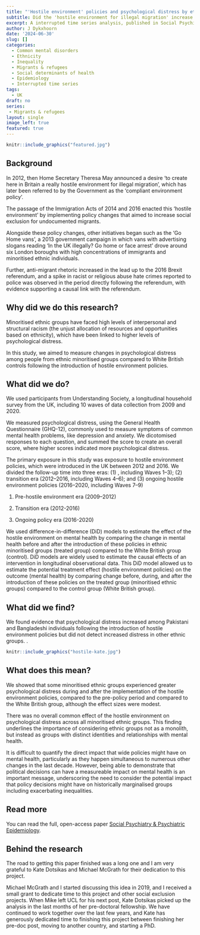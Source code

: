 ```yaml
---
title: "'Hostile environment' policies and psychological distress by ethnic group"
subtitle: Did the 'hostile environment for illegal migration' increase psychological distress in minoritised ethnic groups? 
excerpt: A interrupted time series analysis, published in Social Psychiatry and Psychiatric Epidemiology. 
author: J Dykxhoorn
date: '2024-06-30'
slug: []
categories:
  - Common mental disorders
  - Ethnicity
  - Inequality
  - Migrants & refugees
  - Social determinants of health
  - Epidemiology
  - Interrupted time series
tags: 
  - UK
draft: no
series: 
 - Migrants & refugees
layout: single
image_left: true
featured: true
---
```


```r
knitr::include_graphics("featured.jpg")
```

## Background

In 2012, then Home Secretary Theresa May announced a desire ‘to create here in Britain a really hostile environment for illegal migration’, which has later been referred to by the Government as the ‘compliant environment policy’. 

The passage of the Immigration Acts of 2014 and 2016 enacted this ‘hostile environment’ by implementing policy changes that aimed to increase social exclusion for undocumented migrants. 

Alongside these policy changes, other initiatives began such as the ‘Go Home vans’, a 2013 government campaign in which vans with advertising slogans reading ‘In the UK illegally? Go home or face arrest’ drove around six London boroughs with high concentrations of immigrants and minoritised ethnic individuals. 

Further, anti-migrant rhetoric increased in the lead up to the 2016 Brexit referendum, and a spike in racist or religious abuse hate crimes reported to police was observed in the period directly following the referendum, with evidence supporting a causal link with the referendum.


## Why did we do this research?

Minoritised ethnic groups have faced high levels of interpersonal and structural racism (the unjust allocation of resources and opportunities based on ethnicity), which have been linked to higher levels of psychological distress. 

In this study, we aimed to measure changes in psychological distress among people from ethnic minoritised groups compared to White British controls following the introduction of hostile environment policies.

## What did we do?

We used participants from Understanding Society, a longitudinal household survey from the UK, including 10 waves of data collection from 2009 and 2020.

We measured psychological distress, using the General Health Questionnaire (GHQ-12), commonly used to measure symptoms of common mental health problems, like depression and anxiety. We dicotomised responses to each question, and summed the score to create an overall score, where higher scores indicated more psychological distress. 

The primary exposure in this study was exposure to hostile environment policies, which were introduced in the UK between 2012 and 2016. We divided the follow-up time into three eras: (1) , including Waves 1–3); (2) transition era (2012–2016, including Waves 4–6); and (3) ongoing hostile environment policies (2016–2020, including Waves 7–9)

1.  Pre-hostile environment era (2009–2012)

2.  Transition era (2012-2016)

3.  Ongoing policy era (2016-2020)

We used difference-in-difference (DiD) models to estimate the effect of the hostile environment on mental health by comparing the change in mental health before and after the introduction of these policies in ethnic minoritised groups (treated group) compared to the White British group (control). DiD models are widely used to estimate the causal effects of an intervention in longitudinal observational data. This DiD model allowed us to estimate the potential treatment effect (hostile environment policies) on the outcome (mental health) by comparing change before, during, and after the introduction of these policies on the treated group (minoritised ethnic groups) compared to the control group (White British group).

## What did we find?

We found evidence that psychological distress increased among Pakistani and Bangladeshi individuals following the introduction of hostile environment policies but did not detect increased distress in other ethnic groups. .

```r
knitr::include_graphics("hostile-kate.jpg")
```

## What does this mean?
We showed that some minoritised ethnic groups experienced greater psychological distress during and after the implementation of the hostile environment policies, compared to the pre-policy period and compared to the White British group, although the effect sizes were modest. 

There was no overall common effect of the hostile environment on psychological distress across all minoritised ethnic groups. This finding underlines the importance of considering ethnic groups not as a monolith, but instead as groups with distinct identities and relationships with mental health.

It is difficult to quantify the direct impact that wide policies might have on mental health, particularly as they happen simultaneous to numerous other changes in the last decade. However, being able to demonstrate that political decisions can have a measureable impact on mental health is an important message, underscoring the need to consider the potential impact that policy decisions might have on historically marginalised groups including exacerbating inequalities. 


## Read more

You can read the full, open-access paper [Social Psychiatry & Psychiatric Epidemiology](https://link.springer.com/article/10.1007/s00127-024-02705-2).


## Behind the research

The road to getting this paper finished was a long one and I am very grateful to Kate Dotsikas and Michael McGrath for their dedication to this project.

Michael McGrath and I started discussing this idea in 2019, and I received a small grant to dedicate time to this project and other social exclusion projects. When Mike left UCL for his next post, Kate Dotsikas picked up the analysis in the last months of her pre-doctoral fellowship. We have continued to work together over the last few years, and Kate has generously dedicated time to finishing this project between finishing her pre-doc post, moving to another country, and starting a PhD.